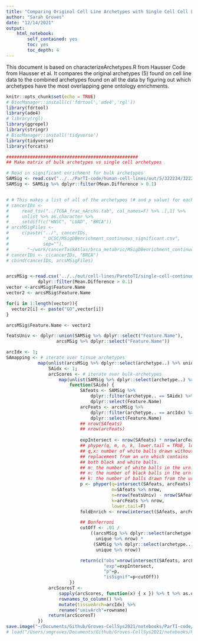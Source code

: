 ```yaml
---
title: "Comparing Original Cell Line Archetypes with Single Cell Cell Line Archetypes"
author: "Sarah Groves"
date: "12/14/2021"
output: 
    html_notebook:
        self_contained: yes
        toc: yes
        toc_depth: 4
---
```


This document is based on characterizeArchetypes.R from Hausser Code from Hausser et al. It compares the original archetypes (5) found on cell line data to the combined archetypes found on all the data by figuring out which archetypes have the most overlapping gene ontology enrichments.

```r
knitr::opts_chunk$set(echo = TRUE)
# BiocManager::install(c('fdrtool','ade4','rgl'))
library(fdrtool)
library(ade4)
# library(rgl)
library(ggrepel)
library(stringr)
# BiocManager::install('tidyverse')
library(tidyverse)
library(forcats)
```

```r
##################################################
## Make matrix of bulk archetypes vs single cell archetypes

# Read in significant enrichment for bulk archetypes
SAMSig <- read.csv("../../ParTI-code/human-cell-lines/out/5/322234/322234_continuous_significant.csv")
SAMSig <- SAMSig %>% dplyr::filter(Mean.Difference > 0.1)


# # This makes a list of all of the archetypes (# and p value) for each dataset, and makes a list of files, one enrichment file per dataset. This is unnecessary for us to do
# cancerIDs <-
#     read_tsv("../TCGA_frac_nArchs.tab", col_names=F) %>% .[,1] %>%
#     unlist %>% as.character %>%
#     setdiff(c("HNSC", "LUAD", "BRCA"))
# arcsMSigFiles <-
#     c(paste("../", cancerIDs,
#             "_UCSC/MSigDBenrichment_continuous_significant.csv",
#             sep=""),
#       "~/work/cancerTaskAtlas/brca_metabric/MSigDBenrichment_continuous_significant.csv")
# cancerIDs <- c(cancerIDs, "BRCA")
# cbind(cancerIDs, arcsMSigFiles)


arcsMSig <-read.csv('../../out/cell-lines/ParetoTI/single-cell-continuous_significant.csv') %>%
            dplyr::filter(Mean.Difference > 0.1)
vector <-arcsMSig$Feature.Name
vector2 <- arcsMSig$Feature.Name

for(i in 1:length(vector)){
  vector2[i] <- paste("GO",vector[i])
}

arcsMSig$Feature.Name <- vector2

featsUniv <- dplyr::union(SAMSig %>% dplyr::select("Feature.Name"),
                   arcsMSig %>% dplyr::select("Feature.Name"))

arcIdx <- 1;
SAmapping <- # iterate over tissue archetypes
            map(unlist(arcsMSig %>% dplyr::select(archetype..) %>% unique), function(arcIdx) {
                SAidx <- 1;
                arcScores <- # iterate over bulk-archetypes
                    map(unlist(SAMSig %>% dplyr::select(archetype..) %>% unique),
                        function(SAidx) {
                            SAfeats <- SAMSig %>%
                                dplyr::filter(archetype.. == SAidx) %>%
                                dplyr::select(Feature.Name)
                            arcFeats <- arcsMSig %>%
                                dplyr::filter(archetype.. == arcIdx) %>%
                                dplyr::select(Feature.Name)
                            ## nrow(SAfeats)
                            ## nrow(arcFeats)
                            
                            expIntersect <- nrow(SAfeats) * nrow(arcFeats) / nrow(featsUniv)
                            ## phyper(q, m, n, k, lower.tail = TRUE, log.p = FALSE)
                            ## q,x: number of white balls drawn without
                            ## replacement from an urn which contains
                            ## both black and white balls.
                            ## m: the number of white balls in the urn.
                            ## n: the number of black balls in the urn.
                            ## k: the number of balls drawn from the urn.
                            p <- phyper(q=intersect(SAfeats, arcFeats) %>% nrow,
                                        m=SAfeats %>% nrow,
                                        n=nrow(featsUniv) - nrow(SAfeats),
                                        k=arcFeats %>% nrow,
                                        lower.tail=F)
                            foldEnrich <- nrow(intersect(SAfeats, arcFeats)) / expIntersect;

                            ## Bonferroni
                            cutOff <- .01 /
                                ((arcsMSig %>% dplyr::select(archetype..) %>%
                                  unique %>% nrow) *
                                 (SAMSig %>% dplyr::select(archetype..) %>%
                                  unique %>% nrow))

                            return(c("obs"=nrow(intersect(SAfeats, arcFeats)),
                                     "exp"=expIntersect,
                                     "p"=p,
                                     "isSignif"=p<cutOff))
                        })
                arcScoresT <-
                    sapply(arcScores, function(x) { x }) %>% t %>% as.data.frame %>% 
                    rownames_to_column() %>%
                    mutate(tissueArch=arcIdx) %>%
                    rename("univArch"=rowname)
                return(arcScoresT)
            })
save.image("~/Documents/Github/Groves-CellSys2021/notebooks/ParTI-code/SAmapping.RData")
# load("/Users/smgroves/Documents/Github/Groves-CellSys2021/notebooks/ParTI-code/SAmapping.RData")
```
